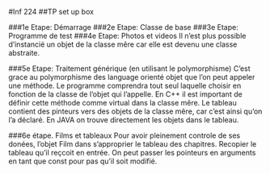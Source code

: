 #Inf 224
##TP set up box

###1e Etape: Démarrage
###2e Etape: Classe de base
###3e Etape: Programme de test
###4e Etape: Photos et videos
  Il n'est plus possible d'instancié un objet de la classe mêre car elle est
devenu une classe abstraite.

###5e Etape: Traitement générique (en utilisant le polymorphisme)
  C'est grace au polymorphisme des language orienté objet que l'on peut appeler
une méthode. Le programme comprendra tout seul laquelle choisir en
fonction de la classe de l'objet qui l'appelle.
  En C++ il est important de définir cette méthode comme virtual dans la classe
mêre.
  Le tableau contient des pinteurs vers des objets de la classe mêre, car c'est
ainsi qu'on l'a déclaré.
  En JAVA on trouve directement les objets dans le tableau.

###6e étape. Films et tableaux
  Pour avoir pleinement controle de ses donées,  l'objet Film dans s'approprier
le tableau des chapitres. Recopier le tableau qu'il reçcoit en entrée.
  On peut passer les pointeurs en arguments en tant que const pour pas qu'il
soit modifié.
